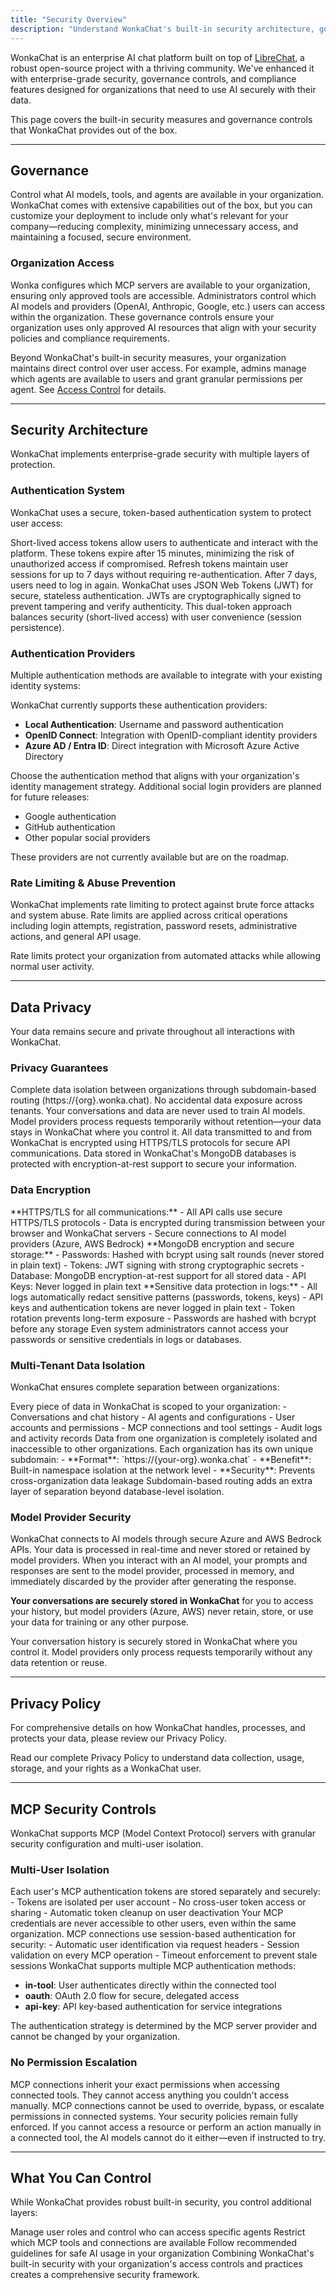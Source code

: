 ```yaml
---
title: "Security Overview"
description: "Understand WonkaChat's built-in security architecture, governance controls, and data privacy measures."
---
```


WonkaChat is an enterprise AI chat platform built on top of [LibreChat](https://www.librechat.ai/), a robust open-source project with a thriving community. We've enhanced it with enterprise-grade security, governance controls, and compliance features designed for organizations that need to use AI securely with their data.

<Info>
This page covers the built-in security measures and governance controls that WonkaChat provides out of the box.
</Info>

---

## Governance

Control what AI models, tools, and agents are available in your organization. WonkaChat comes with extensive capabilities out of the box, but you can customize your deployment to include only what's relevant for your company—reducing complexity, minimizing unnecessary access, and maintaining a focused, secure environment.

### Organization Access

<CardGroup cols={2}>
<Card title="MCP Selection" icon="plug">
Wonka configures which MCP servers are available to your organization, ensuring only approved tools are accessible.
</Card>

<Card title="AI Model Selection" icon="brain">
Administrators control which AI models and providers (OpenAI, Anthropic, Google, etc.) users can access within the organization.
</Card>
</CardGroup>

<Tip>
These governance controls ensure your organization uses only approved AI resources that align with your security policies and compliance requirements.
</Tip>

Beyond WonkaChat's built-in security measures, your organization maintains direct control over user access. For example, admins manage which agents are available to users and grant granular permissions per agent. See [Access Control](/security-governance/access-control) for details.

---

## Security Architecture

WonkaChat implements enterprise-grade security with multiple layers of protection.

### Authentication System

WonkaChat uses a secure, token-based authentication system to protect user access:

<AccordionGroup>
<Accordion title="Access Tokens (15 minutes)" icon="key">
Short-lived access tokens allow users to authenticate and interact with the platform. These tokens expire after 15 minutes, minimizing the risk of unauthorized access if compromised.
</Accordion>

<Accordion title="Refresh Tokens (7 days)" icon="rotate">
Refresh tokens maintain user sessions for up to 7 days without requiring re-authentication. After 7 days, users need to log in again.
</Accordion>

<Accordion title="JWT Technology" icon="shield-check">
WonkaChat uses JSON Web Tokens (JWT) for secure, stateless authentication. JWTs are cryptographically signed to prevent tampering and verify authenticity.
</Accordion>
</AccordionGroup>

<Check>
This dual-token approach balances security (short-lived access) with user convenience (session persistence).
</Check>

### Authentication Providers

Multiple authentication methods are available to integrate with your existing identity systems:

<Tabs>
<Tab title="Available Now">
WonkaChat currently supports these authentication providers:

- **Local Authentication**: Username and password authentication
- **OpenID Connect**: Integration with OpenID-compliant identity providers
- **Azure AD / Entra ID**: Direct integration with Microsoft Azure Active Directory

<Tip>
Choose the authentication method that aligns with your organization's identity management strategy.
</Tip>
</Tab>

<Tab title="Coming Soon">
Additional social login providers are planned for future releases:

- Google authentication
- GitHub authentication
- Other popular social providers

<Info>
These providers are not currently available but are on the roadmap.
</Info>
</Tab>
</Tabs>

### Rate Limiting & Abuse Prevention

WonkaChat implements rate limiting to protect against brute force attacks and system abuse. Rate limits are applied across critical operations including login attempts, registration, password resets, administrative actions, and general API usage.

<Check>
Rate limits protect your organization from automated attacks while allowing normal user activity.
</Check>

---

## Data Privacy

Your data remains secure and private throughout all interactions with WonkaChat.

### Privacy Guarantees

<CardGroup cols={2}>
<Card title="Multi-Tenant Isolation" icon="building-lock">
Complete data isolation between organizations through subdomain-based routing (https://{org}.wonka.chat). No accidental data exposure across tenants.
</Card>

<Card title="No Model Training" icon="ban">
Your conversations and data are never used to train AI models. Model providers process requests temporarily without retention—your data stays in WonkaChat where you control it.
</Card>

<Card title="Encrypted in Transit" icon="lock">
All data transmitted to and from WonkaChat is encrypted using HTTPS/TLS protocols for secure API communications.
</Card>

<Card title="Encrypted at Rest" icon="shield-halved">
Data stored in WonkaChat's MongoDB databases is protected with encryption-at-rest support to secure your information.
</Card>
</CardGroup>

### Data Encryption

<AccordionGroup>
<Accordion title="In Transit Protection">
**HTTPS/TLS for all communications:**
- All API calls use secure HTTPS/TLS protocols
- Data is encrypted during transmission between your browser and WonkaChat servers
- Secure connections to AI model providers (Azure, AWS Bedrock)
</Accordion>

<Accordion title="At Rest Protection">
**MongoDB encryption and secure storage:**
- Passwords: Hashed with bcrypt using salt rounds (never stored in plain text)
- Tokens: JWT signing with strong cryptographic secrets
- Database: MongoDB encryption-at-rest support for all stored data
- API Keys: Never logged in plain text
</Accordion>

<Accordion title="Automatic Redaction">
**Sensitive data protection in logs:**
- All logs automatically redact sensitive patterns (passwords, tokens, keys)
- API keys and authentication tokens are never logged in plain text
- Token rotation prevents long-term exposure
- Passwords are hashed with bcrypt before any storage

<Check>
Even system administrators cannot access your passwords or sensitive credentials in logs or databases.
</Check>
</Accordion>
</AccordionGroup>

### Multi-Tenant Data Isolation

WonkaChat ensures complete separation between organizations:

<Tabs>
<Tab title="Organization-Scoped Data">
Every piece of data in WonkaChat is scoped to your organization:
- Conversations and chat history
- AI agents and configurations
- User accounts and permissions
- MCP connections and tool settings
- Audit logs and activity records

<Check>
Data from one organization is completely isolated and inaccessible to other organizations.
</Check>
</Tab>

<Tab title="Subdomain Routing">
Each organization has its own unique subdomain:
- **Format**: `https://{your-org}.wonka.chat`
- **Benefit**: Built-in namespace isolation at the network level
- **Security**: Prevents cross-organization data leakage

<Info>
Subdomain-based routing adds an extra layer of separation beyond database-level isolation.
</Info>
</Tab>
</Tabs>

### Model Provider Security

<AccordionGroup>
<Accordion title="Azure & AWS Bedrock APIs">
WonkaChat connects to AI models through secure Azure and AWS Bedrock APIs. Your data is processed in real-time and never stored or retained by model providers.
</Accordion>

<Accordion title="Ephemeral Model Processing">
When you interact with an AI model, your prompts and responses are sent to the model provider, processed in memory, and immediately discarded by the provider after generating the response. 

**Your conversations are securely stored in WonkaChat** for you to access your history, but model providers (Azure, AWS) never retain, store, or use your data for training or any other purpose.
</Accordion>
</AccordionGroup>

<Check>
Your conversation history is securely stored in WonkaChat where you control it. Model providers only process requests temporarily without any data retention or reuse.
</Check>

---

## Privacy Policy

For comprehensive details on how WonkaChat handles, processes, and protects your data, please review our Privacy Policy.

<Card title="WonkaChat Privacy Policy" icon="file-shield" href="https://docs.google.com/document/d/1yjLR8MZ16MLzF9Z8srMWvXTD4md6paaE/edit#heading=h.30j0zll">
  Read our complete Privacy Policy to understand data collection, usage, storage, and your rights as a WonkaChat user.
</Card>

---

## MCP Security Controls

WonkaChat supports MCP (Model Context Protocol) servers with granular security configuration and multi-user isolation.

### Multi-User Isolation

<AccordionGroup>
<Accordion title="User-Specific Token Storage">
Each user's MCP authentication tokens are stored separately and securely:
- Tokens are isolated per user account
- No cross-user token access or sharing
- Automatic token cleanup on user deactivation

<Check>
Your MCP credentials are never accessible to other users, even within the same organization.
</Check>
</Accordion>

<Accordion title="Session-Based Authentication">
MCP connections use session-based authentication for security:
- Automatic user identification via request headers
- Session validation on every MCP operation
- Timeout enforcement to prevent stale sessions
</Accordion>

<Accordion title="Authentication Strategies">
WonkaChat supports multiple MCP authentication methods:

- **in-tool**: User authenticates directly within the connected tool
- **oauth**: OAuth 2.0 flow for secure, delegated access
- **api-key**: API key-based authentication for service integrations

<Info>
The authentication strategy is determined by the MCP server provider and cannot be changed by your organization.
</Info>
</Accordion>
</AccordionGroup>

### No Permission Escalation

<CardGroup cols={2}>
<Card title="Inherit Your Permissions" icon="user-lock">
MCP connections inherit your exact permissions when accessing connected tools. They cannot access anything you couldn't access manually.
</Card>

<Card title="No Admin Bypass" icon="shield-halved">
MCP connections cannot be used to override, bypass, or escalate permissions in connected systems. Your security policies remain fully enforced.
</Card>
</CardGroup>

<Warning>
If you cannot access a resource or perform an action manually in a connected tool, the AI models cannot do it either—even if instructed to try.
</Warning>

---

## What You Can Control

While WonkaChat provides robust built-in security, you control additional layers:

<CardGroup cols={3}>
<Card title="Access Control" icon="user-shield" href="/security-governance/access-control">
Manage user roles and control who can access specific agents
</Card>

<Card title="Tool Restriction" icon="wrench" href="/security-governance/tool-restriction">
Restrict which MCP tools and connections are available
</Card>

<Card title="Best Practices" icon="clipboard-check" href="/security-governance/best-practices">
Follow recommended guidelines for safe AI usage in your organization
</Card>
</CardGroup>

<Check>
Combining WonkaChat's built-in security with your organization's access controls and practices creates a comprehensive security framework.
</Check>
